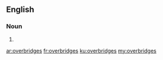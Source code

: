 ==English==

===Noun===
{{head|en}}

# {{plural of|overbridge}}

[[ar:overbridges]]
[[fr:overbridges]]
[[ku:overbridges]]
[[my:overbridges]]